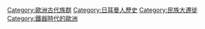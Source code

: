 {{Commonscat|Ancient Germanic peoples}}

[[Category:歐洲古代族群|Category:歐洲古代族群]]
[[Category:日耳曼人歷史|Category:日耳曼人歷史]]
[[Category:民族大遷徙|Category:民族大遷徙]]
[[Category:鐵器時代的歐洲|Category:鐵器時代的歐洲]]